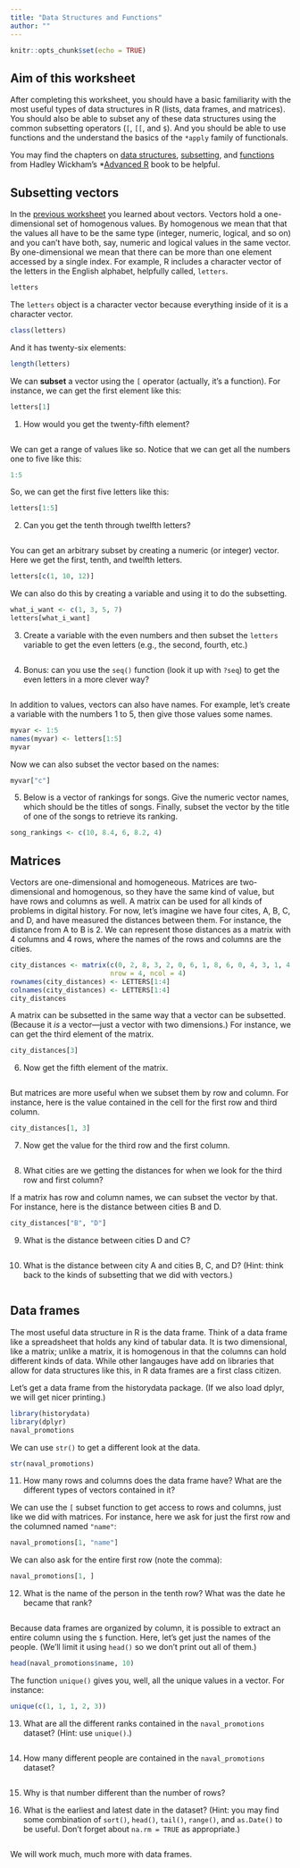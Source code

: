 ```yaml
---
title: "Data Structures and Functions"
author: ""
---
```


```r
knitr::opts_chunk$set(echo = TRUE)
```

## Aim of this worksheet

After completing this worksheet, you should have a basic familiarity with the most useful types of data structures in R (lists, data frames, and matrices). You should also be able to subset any of these data structures using the common subsetting operators (`[`, `[[`, and `$`). And you should be able to use functions and the understand the basics of the `*apply` family of functionals.

You may find the chapters on [data structures](http://adv-r.had.co.nz/Data-structures.html), [subsetting](http://adv-r.had.co.nz/Subsetting.html), and [functions](http://adv-r.had.co.nz/Functions.html) from Hadley Wickham's *[Advanced R](http://adv-r.had.co.nz/) book to be helpful.

## Subsetting vectors

In the [previous worksheet](familiar-with-r.html) you learned about vectors. Vectors hold a one-dimensional set of homogenous values. By homogenous we mean that that the values all have to be the same type (integer, numeric, logical, and so on) and you can't have both, say, numeric and logical values in the same vector. By one-dimensional we mean that there can be more than one element accessed by a single index. For example, R includes a character vector of the letters in the English alphabet, helpfully called, `letters`.

```r
letters
```

The `letters` object is a character vector because everything inside of it is a character vector.

```r
class(letters)
```

And it has twenty-six elements:

```r
length(letters)
```

We can **subset** a vector using the `[` operator (actually, it's a function). For instance, we can get the first element like this:

```r
letters[1]
```

(@) How would you get the twenty-fifth element?

```r

```

We can get a range of values like so. Notice that we can get all the numbers one to five like this:

```r
1:5
```

So, we can get the first five letters like this:

```r
letters[1:5]
```

(@) Can you get the tenth through twelfth letters?

```r

```

You can get an arbitrary subset by creating a numeric (or integer) vector. Here we get the first, tenth, and twelfth letters.

```r
letters[c(1, 10, 12)]
```

We can also do this by creating a variable and using it to do the subsetting.

```r
what_i_want <- c(1, 3, 5, 7)
letters[what_i_want]
```

(@) Create a variable with the even numbers and then subset the `letters` variable to get the even letters (e.g., the second, fourth, etc.)

```r

```

(@) Bonus: can you use the `seq()` function (look it up with `?seq`) to get the even letters in a more clever way?

```r

```

In addition to values, vectors can also have names. For example, let's create a variable with the numbers 1 to 5, then give those values some names.

```r
myvar <- 1:5
names(myvar) <- letters[1:5]
myvar
```

Now we can also subset the vector based on the names:

```r
myvar["c"]
```

(@) Below is a vector of rankings for songs. Give the numeric vector names, which should be the titles of songs. Finally, subset the vector by the title of one of the songs to retrieve its ranking.

```r
song_rankings <- c(10, 8.4, 6, 8.2, 4)
```

## Matrices

Vectors are one-dimensional and homogeneous. Matrices are two-dimensional and homogenous, so they have the same kind of value, but have rows and columns as well. A matrix can be used for all kinds of problems in digital history. For now, let's imagine we have four cites, A, B, C, and D, and have measured the distances between them. For instance, the distance from A to B is 2. We can represent those distances as a matrix with 4 columns and 4 rows, where the names of the rows and columns are the cities.

```r
city_distances <- matrix(c(0, 2, 8, 3, 2, 0, 6, 1, 8, 6, 0, 4, 3, 1, 4, 0),
                         nrow = 4, ncol = 4)
rownames(city_distances) <- LETTERS[1:4]
colnames(city_distances) <- LETTERS[1:4]
city_distances
```

A matrix can be subsetted in the same way that a vector can be subsetted. (Because it *is* a vector---just a vector with two dimensions.) For instance, we can get the third element of the matrix.

```r
city_distances[3]
```

(@) Now get the fifth element of the matrix.

```r

```

But matrices are more useful when we subset them by row and column. For instance, here is the value contained in the cell for the first row and third column. 

```r
city_distances[1, 3]
```

(@) Now get the value for the third row and the first column.

```r

```

(@) What cities are we getting the distances for when we look for the third row and first column?

>

If a matrix has row and column names, we can subset the vector by that. For instance, here is the distance between cities B and D.

```r
city_distances["B", "D"]
```

(@) What is the distance between cities D and C?

```r

```

(@) What is the distance between city A and cities B, C, and D? (Hint: think back to the kinds of subsetting that we did with vectors.)

```r

```

## Data frames

The most useful data structure in R is the data frame. Think of a data frame like a spreadsheet that holds any kind of tabular data. It is two dimensional, like a matrix; unlike a matrix, it is homogenous in that the columns can hold different kinds of data.  While other langauges have add on libraries that allow for data structures like this, in R data frames are a first class citizen.

Let's get a data frame from the historydata package. (If we also load dplyr, we will get nicer printing.)

```r
library(historydata)
library(dplyr)
naval_promotions
```

We can use `str()` to get a different look at the data.

```r
str(naval_promotions)
```

(@) How many rows and columns does the data frame have? What are the different types of vectors contained in it?

> 

We can use the `[` subset function to get access to rows and columns, just like we did with matrices. For instance, here we ask for just the first row and the columned named `"name"`:

```r
naval_promotions[1, "name"]
```

We can also ask for the entire first row (note the comma):

```r
naval_promotions[1, ]
```

(@) What is the name of the person in the tenth row? What was the date he became that rank?

```r

```

Because data frames are organized by column, it is possible to extract an entire column using the `$` function. Here, let's get just the names of the people. (We'll limit it using `head()` so we don't print out all of them.)

```r
head(naval_promotions$name, 10)
```

The function `unique()` gives you, well, all the unique values in a vector. For instance:

```r
unique(c(1, 1, 1, 2, 3))
```

(@) What are all the different ranks contained in the `naval_promotions` dataset? (Hint: use `unique()`.)

```r

```

(@) How many different people are contained in the `naval_promotions` dataset?

```r

```

(@) Why is that number different than the number of rows?

> 

(@) What is the earliest and latest date in the dataset? (Hint: you may find some combination of `sort()`, `head()`, `tail()`, `range()`, and `as.Date()` to be useful. Don't forget about `na.rm = TRUE` as appropriate.)

```r

```

We will work much, much more with data frames.

